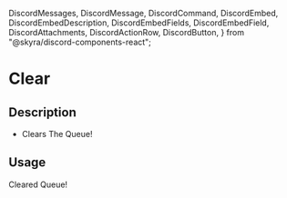   DiscordMessages,
  DiscordMessage,
  DiscordCommand,
  DiscordEmbed,
  DiscordEmbedDescription,
  DiscordEmbedFields,
  DiscordEmbedField,
  DiscordAttachments,
  DiscordActionRow,
  DiscordButton,
} from "@skyra/discord-components-react";

# Clear

## Description

- Clears The Queue!

## Usage

<DiscordMessages>
  <DiscordMessage author="GROOT" avatar="/assets/groot-avatar.webp">
    <DiscordCommand slot="reply" author="User" command="/clear" />
    <DiscordEmbed
      slot="embeds"
      color="yellow"
      authorName="GROOT"
      authorImage="/assets/groot-avatar.webp"
    >
      <DiscordEmbedDescription slot="description">
        Cleared Queue!
      </DiscordEmbedDescription>
    </DiscordEmbed>
  </DiscordMessage>
</DiscordMessages>
